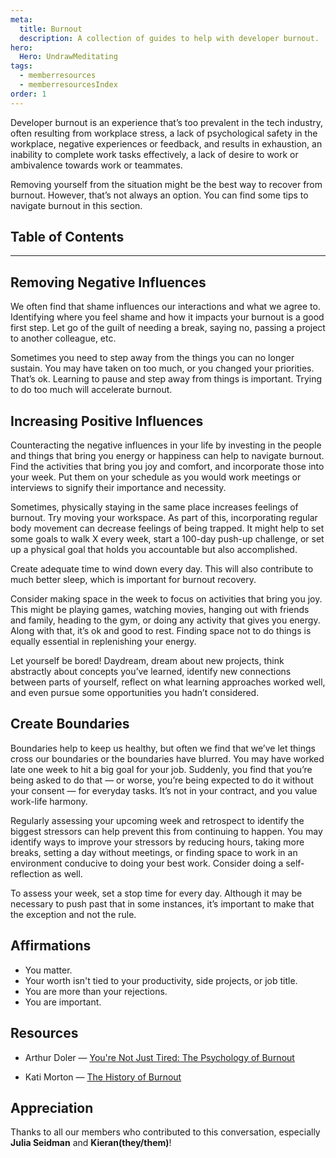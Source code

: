 ```yaml
---
meta:
  title: Burnout
  description: A collection of guides to help with developer burnout.
hero:
  Hero: UndrawMeditating
tags:
  - memberresources
  - memberresourcesIndex
order: 1
---
```



<TextContainer background="light" showBackToTopLink={false}>

<LeadText>

Developer burnout is an experience that’s too prevalent in the tech industry, often resulting from workplace stress, a lack of psychological safety in the workplace, negative experiences or feedback, and results in exhaustion, an inability to complete work tasks effectively, a lack of desire to work or ambivalence towards work or teammates.

Removing yourself from the situation might be the best way to recover from burnout. However, that’s not always an option. You can find some tips to navigate burnout in this section.

</LeadText>

</TextContainer>

## Table of Contents

<TextContainer>

---

## Removing Negative Influences

We often find that shame influences our interactions and what we agree to. Identifying where you feel shame and how it impacts your burnout is a good first step. Let go of the guilt of needing a break, saying no, passing a project to another colleague, etc.

Sometimes you need to step away from the things you can no longer sustain. You may have taken on too much, or you changed your priorities. That’s ok. Learning to pause and step away from things is important. Trying to do too much will accelerate burnout.

</TextContainer>

<TextContainer>

## Increasing Positive Influences

Counteracting the negative influences in your life by investing in the people and things that bring you energy or happiness can help to navigate burnout. Find the activities that bring you joy and comfort, and incorporate those into your week. Put them on your schedule as you would work meetings or interviews to signify their importance and necessity.

Sometimes, physically staying in the same place increases feelings of burnout. Try moving your workspace. As part of this, incorporating regular body movement can decrease feelings of being trapped. It might help to set some goals to walk X every week, start a 100-day push-up challenge, or set up a physical goal that holds you accountable but also accomplished.

Create adequate time to wind down every day. This will also contribute to much better sleep, which is important for burnout recovery.

Consider making space in the week to focus on activities that bring you joy. This might be playing games, watching movies, hanging out with friends and family, heading to the gym, or doing any activity that gives you energy. Along with that, it’s ok and good to rest. Finding space not to do things is equally essential in replenishing your energy.

Let yourself be bored! Daydream, dream about new projects, think abstractly about concepts you’ve learned, identify new connections between parts of yourself, reflect on what learning approaches worked well, and even pursue some opportunities you hadn’t considered.

</TextContainer>

<TextContainer>

## Create Boundaries

Boundaries help to keep us healthy, but often we find that we’ve let things cross our boundaries or the boundaries have blurred. You may have worked late one week to hit a big goal for your job. Suddenly, you find that you’re being asked to do that — or worse, you’re being expected to do it without your consent — for everyday tasks. It’s not in your contract, and you value work-life harmony.

Regularly assessing your upcoming week and retrospect to identify the biggest stressors can help prevent this from continuing to happen. You may identify ways to improve your stressors by reducing hours, taking more breaks, setting a day without meetings, or finding space to work in an environment conducive to doing your best work. Consider doing a self-reflection as well.

To assess your week, set a stop time for every day. Although it may be necessary to push past that in some instances, it’s important to make that the exception and not the rule.

</TextContainer>

<TextContainer>

## Affirmations

- You matter.
- Your worth isn't tied to your productivity, side projects, or job title.
- You are more than your rejections.
- You are important.

</TextContainer>

<TextContainer>

## Resources

- Arthur Doler —
  [You're Not Just Tired: The Psychology of Burnout](https://www.youtube.com/watch?v=-XYK8ulQId0)

- Kati Morton —
  [The History of Burnout](https://www.youtube.com/watch?v=usWGg6xKHW0&list=PL_loxoCVsWqxj0ocM5GjaDsEdfLfWCdHW)

</TextContainer>

<TextContainer background="light">

## Appreciation

<LeadText>

Thanks to all our members who contributed to this conversation, especially **Julia Seidman** and **Kieran(they/them)**!

</LeadText>

</TextContainer>
